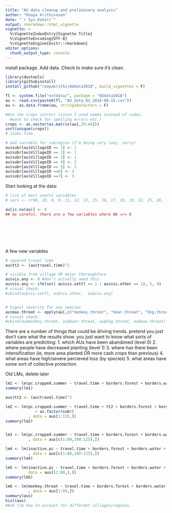 ```yaml
---
title: "AU data cleanup and preliminary analysis"
author: "Roopa Krithivasan"
date: "`r Sys.Date()`"
output: rmarkdown::html_vignette
vignette: >
  %\VignetteIndexEntry{Vignette Title}
  %\VignetteEncoding{UTF-8}
  %\VignetteEngine{knitr::rmarkdown}
editor_options: 
  chunk_output_type: console
---
```


install package. Add data. Check to make sure it's clean.
```r
library(devtools)
library(githubinstall)
install_github("roopakrithi/AUdata2018", build_vignettes = F)

fl <- system.file("extdata/", package = "AUdata2018") 
au <- read.csv(paste0(fl, "AU_data_AU_2018-08-15.csv"))
au <- as.data.frame(au, stringsAsFactors = F)

#Are the crops correct (since I used names instead of codes, 
  #want to check for spelling errors etc.)
crops <- as.vector(as.matrix(au[,29:44]))
sort(unique(crops))
# looks fine.

# add variable for subregion (I'm being very lazy, sorry)
au$subr[au$VillageID == 1] <- 1
au$subr[au$VillageID == 2] <- 1
au$subr[au$VillageID == 3] <- 1
au$subr[au$VillageID == 4] <- 2
au$subr[au$VillageID == 5] <- 2
au$subr[au$VillageID ==6] <- 3
au$subr[au$VillageID ==7] <- 3

```

Start looking at the data:

```r

# list of most useful variables
# vars <- c(96, 20, 8, 9, 11, 12, 13, 15, 16, 17, 18, 19, 22, 25, 26, 18, 68, 91)

au[is.na(au)] <- 0
## be careful, there are a few variables where NA =/= 0








```


A few new variables
```r
# squared travel time
au$tt2 <- (au$travel.time)^2

# visible from village OR major thoroughfare 
au$vis.any <- 0 #don't actually need this
au$vis.any <- ifelse(( au$vis.settl == 1 | au$vis.other == 1), 1, 0)
# visual check:
#cbind(au$vis.settl, au$vis.other,  au$vis.any)


# higest severity for any species
au$max.threat <- apply(au[,c("monkey.threat", "boar.threat", "Ung.threat", "Other.threat" )], 1, max)
# visual check:
#cbind(au$monkey.threat, au$boar.threat, au$Ung.threat, au$max.threat)
```

There are a number of things that could be driving trends. pretend you just don't care what the results show. you just want to know what sorts of variables are predicting:
1. which AUs have been abandoned (level 0)
2. where people have decreased planting (level 1)
3. where has there been intensification (ie, more area planted OR more cash crops than previous)
4. what areas have high/severe percieved loss (by species)
5. what areas have some sort of collective protection



Old LMs, delete later
```r



lm1 <- lm(pc.cropped.summer ~ travel.time + borders.forest + borders.water + vis.settl, data = aus)
summary(lm1)

aus$tt2 <- (au$travel.time)^2

lm2 <- lm(pc.cropped.summer ~ travel.time + tt2 + borders.forest + borders.water + vis.settl
             + as.factor(subr)
          , data = aus[1:125,])
summary(lm2)


lm3 <- lm(pc.cropped.summer ~ travel.time + borders.forest + borders.water + vis.settl 
          , data = aus[c(1:80,100:125),])

lm4 <- lm(inactive.pc ~ travel.time + borders.forest + borders.water + vis.settl 
          , data = aus[c(1:80,100:125),])
summary(lm4)

lm5 <- lm(inactive.pc ~ travel.time + borders.forest + borders.water + AU.hh, 
          data = aus[(1:80,),])
summary(lm5)

lm6 <- lm(monkey.threat ~ travel.time + borders.forest + borders.water + borders.settl 
          , data = aus[1:99,])
summary(aus)
hist(aus)
#Ask tim how to account for different villages/regions.

```


